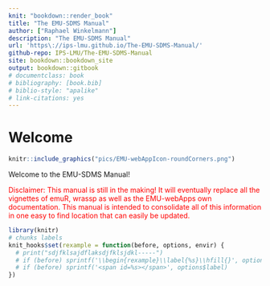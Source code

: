 ```yaml
--- 
knit: "bookdown::render_book"
title: "The EMU-SDMS Manual"
author: ["Raphael Winkelmann"]
description: "The EMU-SDMS Manual"
url: 'https\://ips-lmu.github.io/The-EMU-SDMS-Manual/'
github-repo: IPS-LMU/The-EMU-SDMS-Manual
site: bookdown::bookdown_site
output: bookdown::gitbook
# documentclass: book
# bibliography: [book.bib]
# biblio-style: "apalike"
# link-citations: yes
---
```


# Welcome {-}


```r
knitr::include_graphics("pics/EMU-webAppIcon-roundCorners.png")
```

Welcome to the EMU-SDMS Manual! 

<span style="color:red"> Disclaimer: This manual is still in the making! It will eventually replace all the vignettes of emuR, wrassp as well as the EMU-webApps own documentation. This manual is intended to consolidate all of this information in one easy to find location that can easily be updated.</span>


```r
library(knitr)
# chunks labels
knit_hooks$set(rexample = function(before, options, envir) {
  # print("sdjfklsajdflaksdjfklsjdkl-----")
  # if (before) sprintf('\\begin{rexample}\\label{%s}\\hfill{}', options$label) else '\\end{rexample}'
  # if (before) sprintf('<span id=%s></span>', options$label)
})
```
